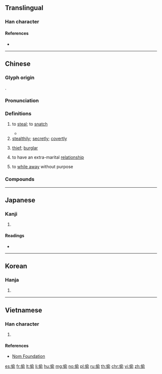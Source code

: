 {{also|偸}}
==Translingual==

===Han character===
{{Han char|rn=9|rad=人|as=09|sn=11|four=28221|canj=OOMN|ids=⿰亻俞}}

====References====
* {{Han ref|kx=0112.030|dj=0239.020|hdz=10193.020|uh=5077|ud=20599}}

----

==Chinese==
{{zh-forms|alt=偸}}

===Glyph origin===
{{Han compound|人|alt1=亻|俞|ls=psc|c1=s|c2=p}}.

===Pronunciation===
{{zh-pron
|m=tōu
|c=tau1
|c-t=heu1
|h=pfs=thêu
|md=tău
|mn=thau
|w=1theu
|mc=y
|oc=y
|cat=v,adv,n
}}

===Definitions===
{{zh-hanzi}}

# to [[steal]]; to [[snatch]]
#: {{zh-x|我們 的 錢 被 偷 了。|We had our money '''stolen'''.}}
#* {{zh-x|扒手 偷 了 她 的 皮 夾子 跑 了。|The pickpocket '''pinched''' her purse and ran away.}}
# [[stealthily]]; [[secretly]]; [[covertly]]
#: {{zh-x|偷看|to peek; to peep}}
#: {{zh-x|偷聽|to eavesdrop}}
# [[thief]]; [[burglar]]
#: {{zh-x|小偷|thief}}
# to have an extra-marital [[relationship]]
#: {{zh-x|偷情|adultery}}
#: {{zh-x|偷腥|to have an affair}}
#: {{zh-x|偷漢|to take a lover}}
# to [[while away]] without purpose
#: {{zh-x|偷懶|to be lazy}}
#: {{zh-x|偷生|to live without purpose}}

===Compounds===
{{zh-der|偷世竊名|偷人|偷偷|偷偷伴伴|偷偷抹抹|偷偷摸摸|偷偷的|偷兒|偷取|偷吃|偷合取容|偷合苟容|偷嘴|偷嚐禁果|偷墮|偷天換日|偷婆娘|偷安|偷寒送暖|偷工減料|偷巧|偷彈珠淚|偷情|偷懶|偷拍|偷換|偷斤減兩|偷春|偷春體|偷期|偷期暗會|偷東摸西|偷梁換柱|偷榮|偷活|偷渡|偷渡客|偷渡黃牛|偷漏|偷漢|偷漢子|偷營|偷營劫寨|偷狗戲雞|偷生|偷生苟活|偷盜|偷目竊望|偷眼|偷睛|偷稅|偷空|偷窺|偷竊|偷笑|偷聲|偷聽器|偷腥|偷薄|偷襲|偷覷|偷貓遞狗|偷跑|偷閒|偷雞|偷雞吊狗|偷雞摸狗|偷雞盜狗|偷食|偷饞抹嘴|偷香|偷香竊玉|塞耳偷鈴|小偷|巧偷豪奪|弄玉偷香|忍垢偷生|忍恥偷生|忍辱偷生|忙裡偷閒|掩耳偷鈴|掩鼻偷香|換日偷天|摸雞偷狗|東偷西摸|減工偷料|狗偷鼠竊|珠淚偷彈|直偷硬取|竊玉偷香|苟且偷安|苟且偷生|送暖偷寒|鑿壁偷光|靡衣偷食|韓壽偷香|鼠竊狗偷|偷睇}}

----

==Japanese==

===Kanji===
{{ja-kanji|grade=|rs=人09}}

# {{defn|lang=ja|sort=人09}}

====Readings====
* {{ja-readings|on=[[ちゅう]] (chū), [[とう]] (tō)|kun=[[ぬすむ]] (nusumu)}}

----

==Korean==

===Hanja===
{{ko-hanja|hangeul=투|rv=tu|mr=t'u}}

# {{defn|lang=ko|sort=人09}}

----

==Vietnamese==

===Han character===
{{vi-hantu|[[thầu]], [[du]], [[thâu]]|rs=人09}}

# {{defn|lang=vi|sort=人09}}

====References====
* [http://nomfoundation.org/common/nom_details.php?codepoint=5077 Nom Foundation]

[[es:偷]]
[[fr:偷]]
[[lt:偷]]
[[li:偷]]
[[hu:偷]]
[[mg:偷]]
[[no:偷]]
[[pl:偷]]
[[ru:偷]]
[[th:偷]]
[[chr:偷]]
[[vi:偷]]
[[zh:偷]]